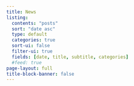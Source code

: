 ```yaml
---
title: News
listing: 
  contents: "posts"
  sort: "date asc"
  type: default
  categories: true
  sort-ui: false
  filter-ui: true
  fields: [date, title, subtitle, categories]
  #feed: true
page-layout: full
title-block-banner: false
---
```


